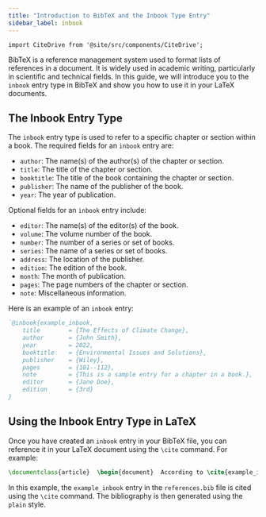 ```yaml
---
title: "Introduction to BibTeX and the Inbook Type Entry"
sidebar_label: inbook
---
```


```mdx-code-block
import CiteDrive from '@site/src/components/CiteDrive';
```

BibTeX is a reference management system used to format lists of references in a document. It is widely used in academic writing, particularly in scientific and technical fields. In this guide, we will introduce you to the `inbook` entry type in BibTeX and show you how to use it in your LaTeX documents.

<CiteDrive/>

## The Inbook Entry Type

The `inbook` entry type is used to refer to a specific chapter or section within a book. The required fields for an `inbook` entry are:

-   `author`: The name(s) of the author(s) of the chapter or section.
-   `title`: The title of the chapter or section.
-   `booktitle`: The title of the book containing the chapter or section.
-   `publisher`: The name of the publisher of the book.
-   `year`: The year of publication.

Optional fields for an `inbook` entry include:

-   `editor`: The name(s) of the editor(s) of the book.
-   `volume`: The volume number of the book.
-   `number`: The number of a series or set of books.
-   `series`: The name of a series or set of books.
-   `address`: The location of the publisher.
-   `edition`: The edition of the book.
-   `month`: The month of publication.
-   `pages`: The page numbers of the chapter or section.
-   `note`: Miscellaneous information.

Here is an example of an `inbook` entry:

```bibtex
`@inbook{example_inbook,
	title        = {The Effects of Climate Change},
	author       = {John Smith},
	year         = 2022,
	booktitle    = {Environmental Issues and Solutions},
	publisher    = {Wiley},
	pages        = {101--112},
	note         = {This is a sample entry for a chapter in a book.},
	editor       = {Jane Doe},
	edition      = {3rd}
}
```

## Using the Inbook Entry Type in LaTeX

Once you have created an `inbook` entry in your BibTeX file, you can reference it in your LaTeX document using the `\cite` command. For example:


```latex
\documentclass{article}  \begin{document}  According to \cite{example_inbook}, climate change has significant effects on the planet.  \bibliography{references} \bibliographystyle{plain}  \end{document}
```

In this example, the `example_inbook` entry in the `references.bib` file is cited using the `\cite` command. The bibliography is then generated using the `plain` style.